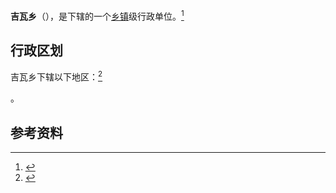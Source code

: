 {{中国乡级行政区|54/24/30/204/000}}

'''吉瓦乡'''（{{bo|z=སྐྱེ་བ་|w=skye ba}}），是{{PRC admin/fullname|54/24/30/204/000|3}}下辖的一个[[乡镇|乡镇]]级行政单位。<ref>{{PRC admin/ref sgc|{{PRC admin/parent|54/24/30/204/000}}}}</ref>

== 行政区划 ==

吉瓦乡下辖以下地区：<ref>{{PRC admin/ref sgc|54/24/30/204/000}}</ref>

{{PRC admin/children|54/24/30/204/000}}。

== 参考资料 ==

{{reflist}}

{{行政区划小作品}}
{{PRC admin/navcat|54/24/30/204/000}}